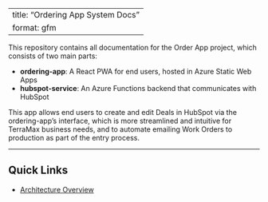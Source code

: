 <!-- To regenerate the Markdown version of this file, enter in the terminal:
    quarto render index.qmd 
-->

---
title: "Ordering App System Docs"
format: gfm
---

This repository contains all documentation for the Order App project, which consists of two main parts:

- **ordering-app**: A React PWA for end users, hosted in Azure Static Web Apps
- **hubspot-service**: An Azure Functions backend that communicates with HubSpot

This app allows end users to create and edit Deals in HubSpot via the ordering-app's interface, which is more streamlined and intuitive for TerraMax business needs, and to automate emailing Work Orders to production as part of the entry process.

---

## Quick Links

- [Architecture Overview](docs/overview/architecture.md)


